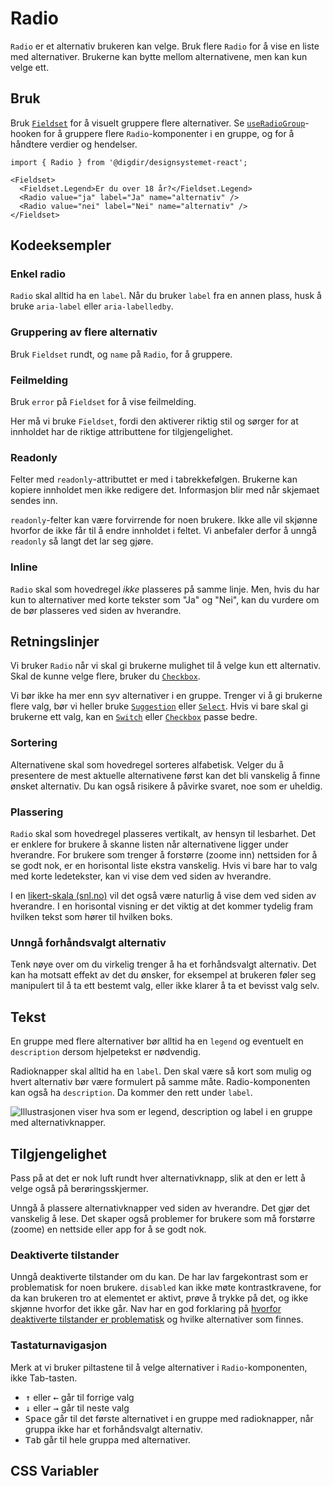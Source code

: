 
<Meta of={RadioStories} />

# Radio

`Radio` er et alternativ brukeren kan velge. Bruk flere `Radio` for å vise en liste med alternativer. Brukerne kan bytte mellom alternativene, men kan kun velge ett.

<Primary />
<Controls />

## Bruk
Bruk [`Fieldset`](/docs/komponenter-fieldset--docs) for å visuelt gruppere flere alternativer.
Se [`useRadioGroup`](/docs/utilities-useradiogroup--docs)-hooken for å gruppere flere `Radio`-komponenter i en gruppe, og for å håndtere verdier og hendelser.

```tsx
import { Radio } from '@digdir/designsystemet-react';

<Fieldset>
  <Fieldset.Legend>Er du over 18 år?</Fieldset.Legend>
  <Radio value="ja" label="Ja" name="alternativ" />
  <Radio value="nei" label="Nei" name="alternativ" />
</Fieldset>
```

## Kodeeksempler

### Enkel radio

`Radio` skal alltid ha en `label`. Når du bruker `label` fra en annen plass, husk å bruke `aria-label` eller `aria-labelledby`.

<Canvas of={RadioStories.AriaLabel} />

### Gruppering av flere alternativ

Bruk `Fieldset` rundt, og `name` på `Radio`, for å gruppere.

<Canvas of={RadioStories.Group} />

### Feilmelding

Bruk `error` på `Fieldset` for å vise feilmelding.

Her må vi bruke `Fieldset`, fordi den aktiverer riktig stil og sørger for at innholdet har de riktige attributtene for tilgjengelighet.

<Canvas of={RadioStories.WithError} />

### Readonly

Felter med `readonly`-attributtet er med i tabrekkefølgen. Brukerne kan kopiere innholdet men ikke redigere det. Informasjon blir med når skjemaet sendes inn.

`readonly`-felter kan være forvirrende for noen brukere. Ikke alle vil skjønne hvorfor de ikke får til å endre innholdet i feltet. Vi anbefaler derfor å unngå `readonly` så langt det lar seg gjøre.

<Canvas of={RadioStories.ReadOnly} />

### Inline

`Radio` skal som hovedregel *ikke* plasseres på samme linje. Men, hvis du har kun to alternativer med korte tekster som "Ja" og "Nei", kan du vurdere om de bør plasseres ved siden av hverandre. 

<Canvas of={RadioStories.Inline} />

## Retningslinjer

Vi bruker `Radio` når vi skal gi brukerne mulighet til å velge kun ett alternativ. Skal de kunne velge flere, bruker du [`Checkbox`](/docs/komponenter-checkbox--docs).

Vi bør ikke ha mer enn syv alternativer i en gruppe. Trenger vi å gi brukerne flere valg, bør vi heller bruke [`Suggestion`](/docs/komponenter-suggestion--docs) eller [`Select`](/docs/komponenter-select--docs). Hvis vi bare skal gi brukerne ett valg, kan en [`Switch`](/docs/komponenter-switch--docs) eller [`Checkbox`](/docs/komponenter-checkbox--docs) passe bedre.

### Sortering

Alternativene skal som hovedregel sorteres alfabetisk. Velger du å presentere de mest aktuelle alternativene først kan det bli vanskelig å finne ønsket alternativ. Du kan også risikere å påvirke svaret, noe som er uheldig.

### Plassering

`Radio` skal som hovedregel plasseres vertikalt, av hensyn til lesbarhet. Det er enklere for brukere å skanne listen når alternativene ligger under hverandre. For brukere som trenger å forstørre (zoome inn) nettsiden for å se godt nok, er en horisontal liste ekstra vanskelig. Hvis vi bare har to valg med korte ledetekster, kan vi vise dem ved siden av hverandre. 

I en [likert-skala (snl.no)](https://snl.no/Likert-skala) vil det også være naturlig å vise dem ved siden av hverandre. I en horisontal visning er det viktig at det kommer tydelig fram hvilken tekst som hører til hvilken boks.

### Unngå forhåndsvalgt alternativ

Tenk nøye over om du virkelig trenger å ha et forhåndsvalgt alternativ. Det kan ha motsatt effekt av det du ønsker, for eksempel at brukeren føler seg manipulert til å ta ett bestemt valg, eller ikke klarer å ta et bevisst valg selv.

## Tekst

En gruppe med flere alternativer bør alltid ha en `legend` og eventuelt en `description` dersom hjelpetekst er nødvendig.

Radioknapper skal alltid ha en `label`. Den skal være så kort som mulig og hvert alternativ bør være formulert på samme måte. Radio-komponenten kan også ha `description`. Da kommer den rett under `label`.

<img
  src='/img/component-guidelines/radio/radio-anatomy.png'
  alt='Illustrasjonen viser hva som er legend, description og label i en gruppe med alternativknapper.'
/>

## Tilgjengelighet

Pass på at det er nok luft rundt hver alternativknapp, slik at den er lett å velge også på berøringsskjermer.

Unngå å plassere alternativknapper ved siden av hverandre. Det gjør det vanskelig å lese. Det skaper også problemer for brukere som må forstørre (zoome) en nettside eller app for å se godt nok.

### Deaktiverte tilstander
Unngå deaktiverte tilstander om du kan. De har lav fargekontrast som er problematisk for noen brukere. `disabled` kan ikke møte kontrastkravene, for da kan brukeren tro at elementet er aktivt, prøve å trykke på det, og ikke skjønne hvorfor det ikke går. Nav har en god forklaring på [hvorfor deaktiverte tilstander er problematisk](https://aksel.nav.no/god-praksis/artikler/deaktiverte-tilstander) og hvilke alternativer som finnes.

### Tastaturnavigasjon
Merk at vi bruker piltastene til å velge alternativer i `Radio`-komponenten, ikke Tab-tasten.

- <kbd data-icon>↑</kbd> eller <kbd data-icon>←</kbd> går til forrige valg
- <kbd data-icon>↓</kbd> eller <kbd data-icon>→</kbd> går til neste valg
- <kbd>Space</kbd> går til det første alternativet i en gruppe med
  radioknapper, når gruppa ikke har et forhåndsvalgt alternativ.
- <kbd>Tab</kbd> går til hele gruppa med alternativer.

## CSS Variabler

<CssVariables css={css} />

